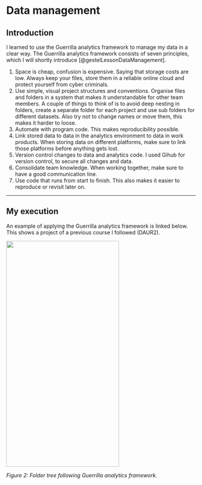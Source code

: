 # Data management

## Introduction {-}

I learned to use the Guerrilla analytics framework to manage my data in a clear way. The Guerrilla analytics framework consists of seven principles, which I will shortly introduce [@gestelLessonDataManagement].

1.	Space is cheap, confusion is expensive.
Saying that storage costs are low. Always keep your files, store them in a reliable online cloud and protect yourself from cyber criminals.
2.	Use simple, visual project structures and conventions.
Organise files and folders in a system that makes it understandable for other team members. A couple of things to think of is to avoid deep nesting in folders, create a separate folder for each project and use sub folders for different datasets. Also try not to change names or move them, this makes it harder to loose.
3.	Automate with program code.
This makes reproducibility possible.
4.	Link stored data to data in the analytics environment to data in work products.
When storing data on different platforms, make sure to link those platforms before anything gets lost.
5.	Version control changes to data and analytics code.
I used Gihub for version control, to secure all changes and data.
6.	Consolidate team knowledge.
When working together, make sure to have a good communication line.
7.	Use code that runs from start to finish.
This also makes it easier to reproduce or revisit later on.

----

## My execution {-}

An example of applying the Guerrilla analytics framework is linked below. This shows a project of a previous course I followed (DAUR2).

<img src="images/foldertree.jpg"
     width="300" 
     height="600" />
     
_Figure 2: Folder tree following Guerrilla analytics framework._

